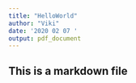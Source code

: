 ```yaml
---
title: "HelloWorld"
author: "Viki"
date: '2020 02 07 '
output: pdf_document
---
```


## This is a markdown file
